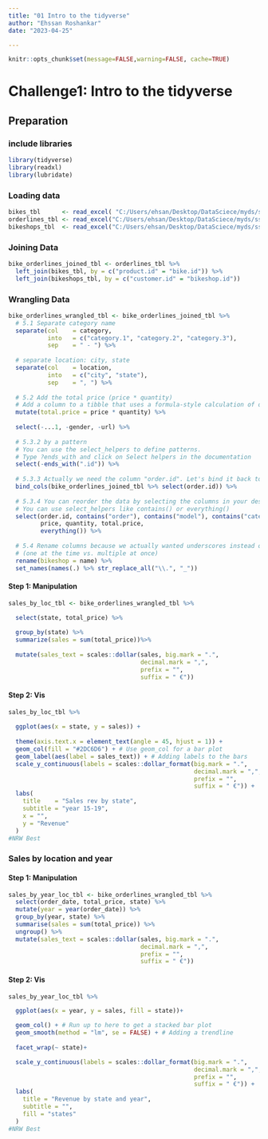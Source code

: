 ```yaml
---
title: "01 Intro to the tidyverse"
author: "Ehssan Roshankar"
date: "2023-04-25"

---
```


```r
knitr::opts_chunk$set(message=FALSE,warning=FALSE, cache=TRUE)
```



# Challenge1: Intro to the tidyverse

## Preparation
### include libraries

```r
library(tidyverse)
library(readxl)
library(lubridate)
```


### Loading data

```r
bikes_tbl      <- read_excel( "C:/Users/ehsan/Desktop/DataSciece/myds/ss23-bdsb-EhssRos/01_tidyverse/ds_data/01_bike_sales/01_raw_data/bikes.xlsx")
orderlines_tbl <- read_excel("C:/Users/ehsan/Desktop/DataSciece/myds/ss23-bdsb-EhssRos/01_tidyverse/ds_data/01_bike_sales/01_raw_data/orderlines.xlsx")
bikeshops_tbl  <- read_excel("C:/Users/ehsan/Desktop/DataSciece/myds/ss23-bdsb-EhssRos/01_tidyverse/ds_data/01_bike_sales/01_raw_data/bikeshops.xlsx")
```


### Joining Data
```r
bike_orderlines_joined_tbl <- orderlines_tbl %>%
  left_join(bikes_tbl, by = c("product.id" = "bike.id")) %>%
  left_join(bikeshops_tbl, by = c("customer.id" = "bikeshop.id"))
```

### Wrangling Data
```r

bike_orderlines_wrangled_tbl <- bike_orderlines_joined_tbl %>%
  # 5.1 Separate category name
  separate(col    = category,
           into   = c("category.1", "category.2", "category.3"),
           sep    = " - ") %>%
  
  # separate location: city, state
  separate(col    = location,
           into   = c("city", "state"),
           sep    = ", ") %>%
  
  # 5.2 Add the total price (price * quantity) 
  # Add a column to a tibble that uses a formula-style calculation of other columns
  mutate(total.price = price * quantity) %>%
  
  select(-...1, -gender, -url) %>%
  
  # 5.3.2 by a pattern
  # You can use the select_helpers to define patterns. 
  # Type ?ends_with and click on Select helpers in the documentation
  select(-ends_with(".id")) %>%
  
  # 5.3.3 Actually we need the column "order.id". Let's bind it back to the data
  bind_cols(bike_orderlines_joined_tbl %>% select(order.id)) %>% 
  
  # 5.3.4 You can reorder the data by selecting the columns in your desired order.
  # You can use select_helpers like contains() or everything()
  select(order.id, contains("order"), contains("model"), contains("category"),
         price, quantity, total.price,
         everything()) %>%
  
  # 5.4 Rename columns because we actually wanted underscores instead of the dots
  # (one at the time vs. multiple at once)
  rename(bikeshop = name) %>%
  set_names(names(.) %>% str_replace_all("\\.", "_"))

```

#### Step 1: Manipulation
```r
sales_by_loc_tbl <- bike_orderlines_wrangled_tbl %>%

  select(state, total_price) %>%
  
  group_by(state) %>% 
  summarize(sales = sum(total_price))%>%
  
  mutate(sales_text = scales::dollar(sales, big.mark = ".", 
                                     decimal.mark = ",", 
                                     prefix = "", 
                                     suffix = " €"))
```

#### Step 2: Vis
```r
sales_by_loc_tbl %>%
  
  ggplot(aes(x = state, y = sales)) +
  
  theme(axis.text.x = element_text(angle = 45, hjust = 1)) +
  geom_col(fill = "#2DC6D6") + # Use geom_col for a bar plot
  geom_label(aes(label = sales_text)) + # Adding labels to the bars
  scale_y_continuous(labels = scales::dollar_format(big.mark = ".", 
                                                    decimal.mark = ",", 
                                                    prefix = "", 
                                                    suffix = " €")) +
  labs(
    title    = "Sales rev by state",
    subtitle = "year 15-19",
    x = "", 
    y = "Revenue"
  )
#NRW Best
```

### Sales by location and year

#### Step 1: Manipulation
```r
sales_by_year_loc_tbl <- bike_orderlines_wrangled_tbl %>%
  select(order_date, total_price, state) %>%
  mutate(year = year(order_date)) %>%
  group_by(year, state) %>%
  summarise(sales = sum(total_price)) %>%
  ungroup() %>%
  mutate(sales_text = scales::dollar(sales, big.mark = ".", 
                                     decimal.mark = ",", 
                                     prefix = "", 
                                     suffix = " €"))
```

#### Step 2: Vis
```r
sales_by_year_loc_tbl %>%

  ggplot(aes(x = year, y = sales, fill = state))+

  geom_col() + # Run up to here to get a stacked bar plot
  geom_smooth(method = "lm", se = FALSE) + # Adding a trendline
 
  facet_wrap(~ state)+

  scale_y_continuous(labels = scales::dollar_format(big.mark = ".", 
                                                    decimal.mark = ",", 
                                                    prefix = "", 
                                                    suffix = " €")) +
  labs(
    title = "Revenue by state and year",
    subtitle = "",
    fill = "states"
  )
#NRW Best
```